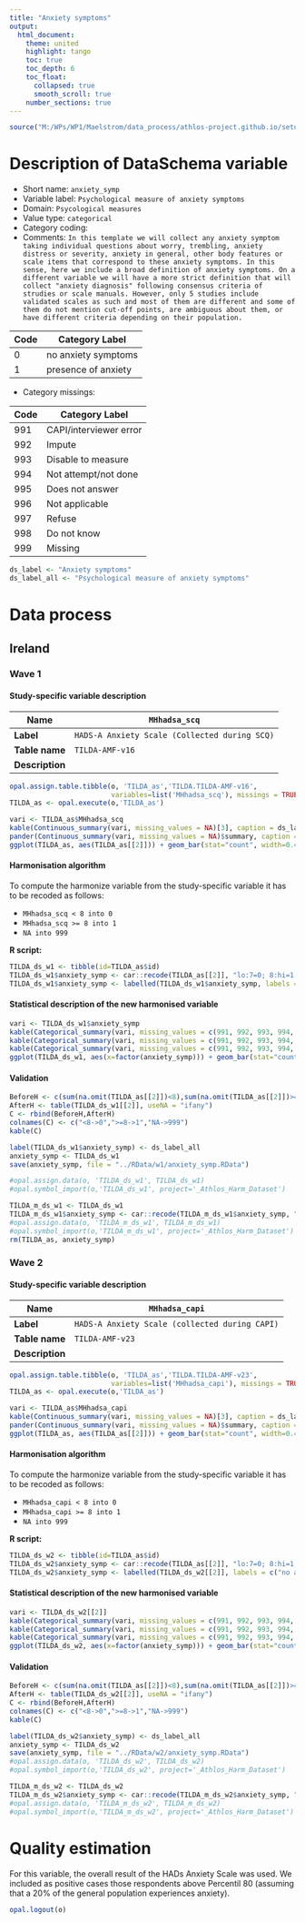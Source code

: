 ```yaml
---
title: "Anxiety symptoms"
output: 
  html_document:
    theme: united
    highlight: tango
    toc: true
    toc_depth: 6
    toc_float:
      collapsed: true
      smooth_scroll: true
    number_sections: true
---
```


<!-- ########################################################## --> 

<!-- # Installation, loading packages -->
<!-- **R script:** -->



```r
source("M:/WPs/WP1/Maelstrom/data_process/athlos-project.github.io/setup_laia.r")
```

<!-- ########################################################## --> 

# Description of DataSchema variable 

* Short name: `anxiety_symp`
* Variable label: `Psychological measure of anxiety symptoms`
* Domain: `Psycological measures`
* Value type: `categorical`
* Category coding:
* Comments: `In this template we will collect any anxiety symptom taking individual questions about worry, trembling, anxiety distress or severity, anxiety in general, other body features or scale items that correspond to these anxiety symptoms. In this sense, here we include a broad definition of anxiety symptoms. On a different variable we will have a more strict definition that will collect "anxiety diagnosis" following consensus criteria of strudies or scale manuals. However, only 5 studies include validated scales as such and most of them are different and some of them do not mention cut-off points, are ambiguous about them, or have different criteria depending on their population.`

**Code** | **Category Label**
-------- | --------------------
0        | no anxiety symptoms
1        | presence of anxiety

* Category missings: 

**Code** | **Category Label**
----| ------------------
991 | CAPI/interviewer error
992 | Impute
993 | Disable to measure
994 | Not attempt/not done
995 | Does not answer
996 | Not applicable
997 | Refuse
998 | Do not know
999 | Missing


```r
ds_label <- "Anxiety symptoms"
ds_label_all <- "Psychological measure of anxiety symptoms"
```

<!-- ########################################################## --> 

# Data process


## Ireland

### Wave 1 

#### Study-specific variable description


| **Name** | `MHhadsa_scq`|
|-|-|
| **Label** | `HADS-A Anxiety Scale (Collected during SCQ)`|
| **Table name** | `TILDA-AMF-v16` |
| **Description** |  |

```r
opal.assign.table.tibble(o, 'TILDA_as','TILDA.TILDA-AMF-v16',
                         variables=list('MHhadsa_scq'), missings = TRUE)
TILDA_as <- opal.execute(o,'TILDA_as')
```

```r
vari <- TILDA_as$MHhadsa_scq
kable(Continuous_summary(vari, missing_values = NA)[3], caption = ds_label) 
pander(Continuous_summary(vari, missing_values = NA)$summary, caption = "Summary")
ggplot(TILDA_as, aes(TILDA_as[[2]])) + geom_bar(stat="count", width=0.4, fill="steelblue") + xlab(ds_label) + ylab("Frequency")
```

#### Harmonisation algorithm
To compute the harmonize variable from the study-specific variable it has to be recoded as follows:

* `MHhadsa_scq < 8 into 0` 
* `MHhadsa_scq >= 8 into 1`
* `NA into 999`

**R script:**

```r
TILDA_ds_w1 <- tibble(id=TILDA_as$id)
TILDA_ds_w1$anxiety_symp <- car::recode(TILDA_as[[2]], "lo:7=0; 8:hi=1; NA=999")
TILDA_ds_w1$anxiety_symp <- labelled(TILDA_ds_w1$anxiety_symp, labels = c("no anxiety symptoms"=0, "presence of anxiety"=1,  "Missing"=999, "Do not know"=998, "Refuse"=997, "Not applicable"=996, "Does not answer"=995,  "Not attempt not done"=994, "Disable to measure"=993, "Impute"=992, "CAPI interviewer error"=991))
```

#### Statistical description of the new harmonised variable
```r
vari <- TILDA_ds_w1$anxiety_symp
kable(Categorical_summary(vari, missing_values = c(991, 992, 993, 994, 995, 996, 997, 998, 999))[3], caption = ds_label) 
kable(Categorical_summary(vari, missing_values = c(991, 992, 993, 994, 995, 996, 997, 998, 999))[1], caption = "Category")
kable(Categorical_summary(vari, missing_values = c(991, 992, 993, 994, 995, 996, 997, 998, 999))[2], caption = "Type of missing")
ggplot(TILDA_ds_w1, aes(x=factor(anxiety_symp))) + geom_bar(stat="count", width=0.4, fill="steelblue") + xlab("marital status") + ylab("Frequency")
```

#### Validation
```r
BeforeH <- c(sum(na.omit(TILDA_as[[2]])<8),sum(na.omit(TILDA_as[[2]])>=8), sum(is.na(TILDA_as[[2]])))
AfterH <- table(TILDA_ds_w1[[2]], useNA = "ifany")
C <- rbind(BeforeH,AfterH)
colnames(C) <- c("<8->0",">=8->1","NA->999") 
kable(C)
```


```r
label(TILDA_ds_w1$anxiety_symp) <- ds_label_all
anxiety_symp <- TILDA_ds_w1
save(anxiety_symp, file = "../RData/w1/anxiety_symp.RData")

#opal.assign.data(o, 'TILDA_ds_w1', TILDA_ds_w1)
#opal.symbol_import(o,'TILDA_ds_w1', project='_Athlos_Harm_Dataset')

TILDA_m_ds_w1 <- TILDA_ds_w1
TILDA_m_ds_w1$anxiety_symp <- car::recode(TILDA_m_ds_w1$anxiety_symp, "c(991, 992, 993, 994, 995, 996, 997,998, 999)=NA")
#opal.assign.data(o, 'TILDA_m_ds_w1', TILDA_m_ds_w1)
#opal.symbol_import(o,'TILDA_m_ds_w1', project='_Athlos_Harm_Dataset')
rm(TILDA_as, anxiety_symp)
```







### Wave 2 

#### Study-specific variable description


| **Name** | `MHhadsa_capi`|
|-|-|
| **Label** | `HADS-A Anxiety Scale (collected during CAPI)`|
| **Table name** | `TILDA-AMF-v23` |
| **Description** |  |


```r
opal.assign.table.tibble(o, 'TILDA_as','TILDA.TILDA-AMF-v23',
                         variables=list('MHhadsa_capi'), missings = TRUE)
TILDA_as <- opal.execute(o,'TILDA_as')
```

```r
vari <- TILDA_as$MHhadsa_capi
kable(Continuous_summary(vari, missing_values = NA)[3], caption = ds_label) 
pander(Continuous_summary(vari, missing_values = NA)$summary, caption = "Summary")
ggplot(TILDA_as, aes(TILDA_as[[2]])) + geom_bar(stat="count", width=0.4, fill="steelblue") + xlab(ds_label) + ylab("Frequency")
```

#### Harmonisation algorithm
To compute the harmonize variable from the study-specific variable it has to be recoded as follows:

* `MHhadsa_capi < 8 into 0` 
* `MHhadsa_capi >= 8 into 1`
* `NA into 999`

**R script:**

```r
TILDA_ds_w2 <- tibble(id=TILDA_as$id)
TILDA_ds_w2$anxiety_symp <- car::recode(TILDA_as[[2]], "lo:7=0; 8:hi=1; NA=999")
TILDA_ds_w2$anxiety_symp <- labelled(TILDA_ds_w2[[2]], labels = c("no anxiety symptoms"=0, "presence of anxiety"=1,  "Missing"=999, "Do not know"=998, "Refuse"=997, "Not applicable"=996, "Does not answer"=995,  "Not attempt not done"=994, "Disable to measure"=993, "Impute"=992, "CAPI interviewer error"=991))
```

#### Statistical description of the new harmonised variable
```r
vari <- TILDA_ds_w2[[2]]
kable(Categorical_summary(vari, missing_values = c(991, 992, 993, 994, 995, 996, 997, 998, 999))[3], caption = ds_label) 
kable(Categorical_summary(vari, missing_values = c(991, 992, 993, 994, 995, 996, 997, 998, 999))[1], caption = "Category")
kable(Categorical_summary(vari, missing_values = c(991, 992, 993, 994, 995, 996, 997, 998, 999))[2], caption = "Type of missing")
ggplot(TILDA_ds_w2, aes(x=factor(anxiety_symp))) + geom_bar(stat="count", width=0.4, fill="steelblue") + xlab(ds_label) + ylab("Frequency")
```

#### Validation
```r
BeforeH <- c(sum(na.omit(TILDA_as[[2]])<8),sum(na.omit(TILDA_as[[2]])>=8), sum(is.na(TILDA_as[[2]])))
AfterH <- table(TILDA_ds_w2[[2]], useNA = "ifany")
C <- rbind(BeforeH,AfterH)
colnames(C) <- c("<8->0",">=8->1","NA->999") 
kable(C)
```


```r
label(TILDA_ds_w2$anxiety_symp) <- ds_label_all
anxiety_symp <- TILDA_ds_w2
save(anxiety_symp, file = "../RData/w2/anxiety_symp.RData")
#opal.assign.data(o, 'TILDA_ds_w2', TILDA_ds_w2)
#opal.symbol_import(o,'TILDA_ds_w2', project='_Athlos_Harm_Dataset')

TILDA_m_ds_w2 <- TILDA_ds_w2
TILDA_m_ds_w2$anxiety_symp <- car::recode(TILDA_m_ds_w2$anxiety_symp, "c(991, 992, 993, 994, 995, 996, 997,998, 999)=NA")
#opal.assign.data(o, 'TILDA_m_ds_w2', TILDA_m_ds_w2)
#opal.symbol_import(o,'TILDA_m_ds_w2', project='_Athlos_Harm_Dataset')
```


# Quality estimation
For this variable, the overall result of the HADs Anxiety Scale was used. 
We included as positive cases those respondents above Percentil 80 
(assuming that a 20% of the general population experiences anxiety).

```r
opal.logout(o)
```